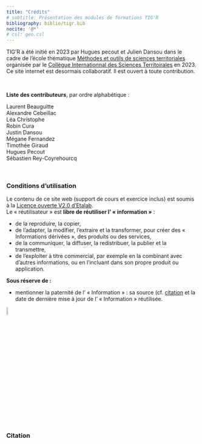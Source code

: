 ```yaml
---
title: "Crédits"
# subtitle: Présentation des modules de formations TIG'R
bibliography: biblio/tigr.bib
nocite: '@*'
# csl: geo.csl
---
```


TIG'R a été initié en 2023 par Hugues pecout et Julien Dansou dans le cadre de l'école thématique [Méthodes et outils de sciences territoriales](https://ee2023.netlify.app/) organisée par le [Collègue Internationnal des Sciences Territoirales](https://cist.cnrs.fr/) en 2023. Ce site internet est desormais collaboratif. Il est ouvert à toute contribution.

\

::: center
**Liste des contributeurs**, par ordre alphabétique :

Laurent Beauguitte\
Alexandre Cebeillac\
Léa Christophe\
Robin Cura\
Justin Dansou\
Mégane Fernandez\
Timothée Giraud\
Hugues Pecout\
Sébastien Rey-Coyrehourcq
:::

\

### Conditions d'utilisation

Le contenu de ce site web (support de cours et exercice inclus) est soumis à la [Licence ouverte V2.0 d'Etalab](https://www.etalab.gouv.fr/wp-content/uploads/2017/04/ETALAB-Licence-Ouverte-v2.0.pdf).\
Le « réutilisateur » est **libre de réutiliser l' « information »** :

-   de la reproduire, la copier,\
-   de l'adapter, la modifier, l'extraire et la transformer, pour créer des « Informations dérivées », des produits ou des services,\
-   de la communiquer, la diffuser, la redistribuer, la publier et la transmettre,\
-   de l'exploiter à titre commercial, par exemple en la combinant avec d'autres informations, ou en l'incluant dans son propre produit ou application.

**Sous réserve de :**

-   mentionner la paternité de l' « Information » : sa source (cf. [citation](#citation) et la date de dernière mise à jour de l' « Information » réutilisée.

::: center
![](img/etalab.gif){width="7%"}
:::

\

### Citation {#citation}

::: {#refs}
:::

\
